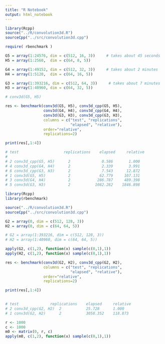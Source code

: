 ```yaml
---
title: "R Notebook"
output: html_notebook
---
```


```r
library(Rcpp)
source("../R/convolution3d.R")
sourceCpp("../src/convolution3d.cpp")

require( rbenchmark )

G5 = array(1:24576, dim = c(512, 16, 3))     # takes about 45 seconds
H5 = array(1:2560,  dim = c(64, 8, 5))

G4 = array(1:49152, dim = c(512, 32, 3))     # takes about 2 minutes
H4 = array(1:5120,  dim = c(64, 16, 5))

G3 = array(1:393216, dim = c(512, 64, 3))     # takes about 7 minutes
H3 = array(1:40960, dim = c(64, 32, 5))

# conv3d(G5, H5)

res <- benchmark(conv3d(G5, H5), conv3d_cpp(G5, H5),
                 conv3d(G4, H4), conv3d_cpp(G4, H4),
                 conv3d(G3, H3), conv3d_cpp(G3, H3),
                 columns = c("test", "replications",
                             "elapsed", "relative"),
                 order="relative",
                 replications=2)

print(res[,1:4])

# test                    replications    elapsed     relative
# 
# 2	conv3d_cpp(G5, H5)	    2	           0.586	   1.000
# 4	conv3d_cpp(G4, H4)	    2	           2.339	   3.991
# 6	conv3d_cpp(G3, H3)	    2	           7.543	  12.872
# 1	conv3d(G5, H5)	        2	          62.779     107.131
# 3	conv3d(G4, H4)	        2	         286.787     489.398
# 5	conv3d(G3, H3)	        2	        1082.282	1846.898

```




```r
library(Rcpp)
library(rbenchmark)

source("../R/convolution3d.R")
sourceCpp("../src/convolution3d.cpp")

G2 = array(0, dim = c(512, 128, 3))
H2 = array(0, dim = c(64, 64, 5))

# G2 = array(1:393216, dim = c(512, 128, 3))
# H2 = array(1:40960, dim = c(64, 64, 5))

apply(G2, c(1,2), function(x) sample(c(0,1),1)) 
apply(H2, c(1,2), function(x) sample(c(0,1),1)) 

res <- benchmark(conv3d(G2, H2), conv3d_cpp(G2, H2),
                 columns = c("test", "replications",
                             "elapsed", "relative"),
                 order="relative",
                 replications=2)

print(res[,1:4])

 
# test              replications    elapsed     relative
# 2	conv3d_cpp(G2, H2)	2	        25.728	    1.000
# 1	conv3d(G2, H2)	    2	        3058.352	118.873
```


```r
r <- 1000
c <- 1000
m0 <- matrix(0, r, c)
apply(m0, c(1,2), function(x) sample(c(0,1),1)) 

```















